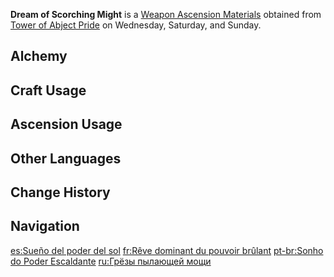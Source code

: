 {{Item Infobox
|id          = 114047
|image       = Item Dream of Scorching Might.png
|type        = Weapon Ascension Materials
|group       = Scorching Mights
|invCategory = Character Development Items
|quality     = 4
|description = Silver moonlight and clear springs once completed the scenery of the oases. But as the [[Goddess of Flowers|Lord of Flowers]] faded in the darkening sandstorm, so was the worriless golden paradise submerged by death.<br />In the poetry of the [[The Eremites|Eremite Tribe]], the moon cast its silver light on the crimson mantle, causing [[Al-Ahmar]], the Mourning King, to be driven to madness.<br />In a melancholic desert ballad, driven by the haunting nostalgia, the lonely king created an ever-youthful dreamland in the center of the desert, where undisturbed water sprang up and perpetual dusk remained.
|day1        = Wednesday
|day2        = Saturday
|day3        = Sunday
|source1     = Tower of Abject Pride
|source2     = [[Crafting]]
}}
'''Dream of Scorching Might''' is a [[Weapon Ascension Materials]] obtained from [[Tower of Abject Pride]] on Wednesday, Saturday, and Sunday.

==Alchemy==
{{Recipe
|type = Crafting
|Remnant Glow of Scorching Might = 3
|Mora = 350
|sort = Remnant Glow of Scorching Might;Mora
}}

==Craft Usage==
{{Craft Usage}}

==Ascension Usage==
{{Ascension Usage}}

==Other Languages==
{{Other Languages
|en      = Dream of Scorching Might
|zhs     = 烈日威权的梦想
|zhs_rm  = Lièrì Wēiquán de Mèngxiǎng
|zht     = 烈日威權的夢想
|zht_rm  = Lièrì Wēiquán de Mèngxiǎng
|zh_tl   = 
|ja      = 烈日権威の夢想
|ja_rm   = Retsujitsu Ken'i no Musou
|ja_tl   = Dream of The Authority of the Blazing Sun
|ko      = 태양 같은 권위의 꿈
|ko_rm   = Taeyang Gateun Gwonwi-ui Kkum
|ko_tl   = Dream of Sun-like Authority
|es      = Sueño del poder del sol
|es_tl   = Dream of the Power of the Sun
|fr      = Rêve dominant du pouvoir brûlant
|fr_tl   = Dominating Dream of Burning Might
|ru      = Грёзы пылающей мощи
|ru_tl   = Dreams of Scorching Might
|th      = Dream of Scorching Might
|vi      = Mơ Ước Của Ánh Nắng Quyền Uy
|vi_tl   = 
|de      = Traum der sengenden Macht
|de_tl   = Dream of Scorching Might
|id      = Dream of Scorching Might
|pt      = Sonho do Poder Escaldante
|pt_tl   = 
|tr      = Kavurucu Kuvvetin Rüyası
|tr_tl   = 
|it      = Sogno di possanza infuocata
|it_tl   = 
}}

==Change History==
{{Change History|3.0}}

==Navigation==
{{Development Item Navbox|Weapon Materials}}

[[es:Sueño del poder del sol]]
[[fr:Rêve dominant du pouvoir brûlant]]
[[pt-br:Sonho do Poder Escaldante]]
[[ru:Грёзы пылающей мощи]]